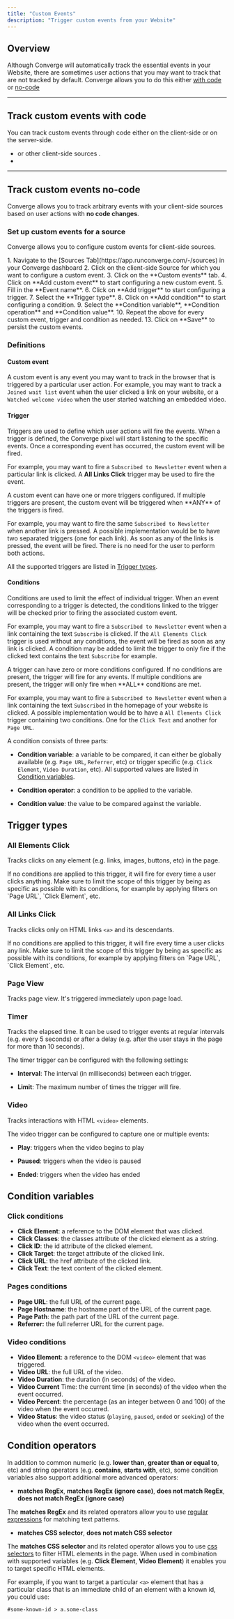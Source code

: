 ```yaml
---
title: "Custom Events"
description: "Trigger custom events from your Website"
---
```



## Overview

Although Converge will automatically track the essential events in your Website, there are sometimes user actions that you may want to track that are not tracked by default.
Converge allows you to do this either [with code](#track-custom-events-with-code) or [no-code](#track-custom-events-no-code)

--- 

## Track custom events with code

You can track custom events through code either on the client-side or on the server-side.

- <OutboundLink linkText="Client-side custom events with Converge JS" linkTarget="https://learn.runconverge.com/sources/website-integrations/converge-pixel#manually-instrumenting-events" /> or <Tooltip tip="Client-side sources are generally wrappers around the Converge JS pixel"> other client-side sources </Tooltip>.
- <OutboundLink linkText="Server-side custom events with Server Webhook" linkTarget="https://learn.runconverge.com/sources/server-integrations/webhook" />


---

## Track custom events no-code

Converge allows you to track arbitrary events with your client-side sources based on user actions with **no code changes**.

### Set up custom events for a source

Converge allows you to configure custom events for client-side sources.

<Accordion icon="location-dot" title="How to set up custom events for your Source">
1. Navigate to the [Sources Tab](https://app.runconverge.com/-/sources) in your Converge dashboard
2. Click on the client-side Source for which you want to configure a custom event.
3. Click on the **Custom events** tab.
4. Click on **Add custom event** to start configuring a new custom event.
5. Fill in the **Event name**.
6. Click on **Add trigger** to start configuring a trigger.
7. Select the **Trigger type**.
8. Click on **Add condition** to start configuring a condition.
9. Select the **Condition variable**, **Condition operation** and **Condition value**.
10. Repeat the above for every custom event, trigger and condition as needed.
13. Click on **Save** to persist the custom events.
    
</Accordion>

### Definitions

#### Custom event

A custom event is any event you may want to track in the browser that is triggered by a particular user action. For example, you may want to track a `Joined wait list` event when the user clicked a link on your website, or a `Watched welcome video` when the user started watching an embedded video.

#### Trigger

Triggers are used to define which user actions will fire the events. When a trigger is defined, the Converge pixel will start listening to the specific events. Once a corresponding event has occurred, the custom event will be fired.

For example, you may want to fire a `Subscribed to Newsletter` event when a particular link is clicked. A **All Links Click** trigger may be used to fire the event.

<Info>
A custom event can have one or more triggers configured. If multiple triggers are present, the custom event will be triggered when **ANY** of the triggers is fired.

For example, you may want to fire the same `Subscribed to Newsletter` when another link is pressed. A possible implementation would be to have two separated triggers (one for each link). As soon as any of the links is pressed, the event will be fired. There is no need for the user to perform both actions.
</Info>

All the supported triggers are listed in [Trigger types](#trigger-types).

#### Conditions

Conditions are used to limit the effect of individual trigger. When an event corresponding to a trigger is detected, the conditions linked to the trigger will be checked prior to firing the associated custom event.

For example, you may want to fire a `Subscribed to Newsletter` event when a link containing the text `Subscribe` is clicked. If the `All Elements Click` trigger is used without any conditions, the event will be fired as soon as any link is clicked. A condition may be added to limit the trigger to only fire if the clicked text contains the text `Subscribe` for example.

<Info>
A trigger can have zero or more conditions configured. If no conditions are present, the trigger will fire for any events. If multiple conditions are present, the trigger will only fire when **ALL** conditions are met.

For example, you may want to fire a `Subscribed to Newsletter` event when a link containing the text `Subscribed` in the homepage of your website is clicked. A possible implementation would be to have a `All Elements Click` trigger containing two conditions. One for the `Click Text` and another for `Page URL`.
</Info>

A condition consists of three parts:

- **Condition variable**: a variable to be compared, it can either be globally available (e.g. `Page URL`, `Referrer`, etc) or trigger specific (e.g. `Click Element`, `Video Duration`, etc). All supported values are listed in [Condition variables](#condition-variables).

- **Condition operator**: a condition to be applied to the variable.

- **Condition value**: the value to be compared against the variable.

## Trigger types

### All Elements Click

Tracks clicks on any element (e.g. links, images, buttons, etc) in the page.

<Info>
If no conditions are applied to this trigger, it will fire for every time a user clicks anything. Make sure to limit the scope of this trigger by being as specific as possible with its conditions, for example by applying filters on `Page URL`, `Click Element`, etc.
</Info>

### All Links Click

Tracks clicks only on HTML links `<a>` and its descendants. 

<Info>
If no conditions are applied to this trigger, it will fire every time a user clicks any link. Make sure to limit the scope of this trigger by being as specific as possible with its conditions, for example by applying filters on `Page URL`, `Click Element`, etc.
</Info>

### Page View

Tracks page view. It's triggered immediately upon page load.

### Timer

Tracks the elapsed time. It can be used to trigger events at regular intervals (e.g. every 5 seconds) or after a delay (e.g. after the user stays in the page for more than 10 seconds).

The timer trigger can be configured with the following settings:

- **Interval**: The interval (in milliseconds) between each trigger.

- **Limit**: The maximum number of times the trigger will fire.

### Video

Tracks interactions with HTML `<video>` elements.

The video trigger can be configured to capture one or multiple events:

- **Play**: triggers when the video begins to play

- **Paused**: triggers when the video is paused

- **Ended**: triggers when the video has ended

## Condition variables

### Click conditions

- **Click Element**: a reference to the DOM element that was clicked.
- **Click Classes**: the classes attribute of the clicked element as a string.
- **Click ID**: the id attribute of the clicked element.
- **Click Target**: the target attribute of the clicked link.
- **Click URL**: the href attribute of the clicked link.
- **Click Text**: the text content of the clicked element.

### Pages conditions

- **Page URL**: the full URL of the current page.
- **Page Hostname**: the hostname part of the URL of the current page.
- **Page Path**: the path part of the URL of the current page.
- **Referrer:** the full referrer URL for the current page.

### Video conditions

- **Video Element**: a reference to the DOM `<video>` element that was triggered.
- **Video URL**: the full URL of the video.
- **Video Duration**: the duration (in seconds) of the video.
- **Video Current** Time: the current time (in seconds) of the video when the event occurred.
- **Video Percent**: the percentage (as an integer between 0 and 100) of the video when the event occurred.
- **Video Status**: the video status (`playing`, `paused`, `ended` or `seeking`) of the video when the event occurred.

## Condition operators

In addition to common numeric (e.g. **lower than**, **greater than or equal to**, etc) and string operators (e.g. **contains**, **starts with**, etc), some condition variables also support additional more advanced operators: 

- **matches RegEx**, **matches RegEx (ignore case)**, **does not match RegEx**, **does not match RegEx (ignore case)**

The **matches RegEx** and its related operators allow you to use [regular expressions](https://en.wikipedia.org/wiki/Regular_expression) for matching text patterns.

- **matches CSS selector**, **does not match CSS selector**

The **matches CSS selector** and its related operator allows you to use [css selectors](https://developer.mozilla.org/en-US/docs/Web/CSS/CSS_Selectors) to filter HTML elements in the page. When used in combination with supported variables (e.g. **Click Element**, **Video Element**) it enables you to target specific HTML elements.

For example, if you want to target a particular `<a>` element that has a particular class that is an immediate child of an element with a known id, you could use:

```
#some-known-id > a.some-class
```
